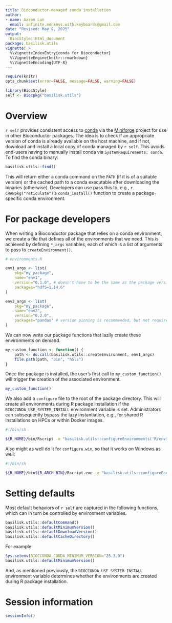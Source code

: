```yaml
---
title: Bioconductor-managed conda installation 
author: 
- name: Aaron Lun
  email: infinite.monkeys.with.keyboards@gmail.com
date: "Revised: May 8, 2025"
output:
  BiocStyle::html_document
package: basilisk.utils
vignette: >
  %\VignetteIndexEntry{conda for Bioconductor}
  %\VignetteEngine{knitr::rmarkdown}
  %\VignetteEncoding{UTF-8}    
---
```


```r
require(knitr)
opts_chunk$set(error=FALSE, message=FALSE, warning=FALSE)

library(BiocStyle)
self <- Biocpkg("basilisk.utils")
```

# Overview

`r self` provides consistent access to [conda](https://anaconda.org/anaconda/conda) via the [Miniforge](https://github.com/conda-forge/miniforge) project for use in other Bioconductor packages.
The idea is to check if an appropriate version of conda is already available on the host machine, and if not, download and install a local copy of conda managed by `r self`.
This avoids end-users having to manually install conda via `SystemRequirements: conda`.
To find the conda binary:

```r
basilisk.utils::find()
```

This will return either a conda command on the `PATH` (if it is of a suitable version) or the cached path to a conda executable after downloading the binaries (otherwise).
Developers can use pass this to, e.g., `r CRANpkg("reticulate")`'s `conda_install()` function to create a package-specific conda environment.

# For package developers

When writing a Bioconductor package that relies on a conda environment, we create a file that defines all of the environments that we need.
This is achieved by defining `*_args` variables, each of which is a list of arguments to pass to `createEnvironment()`.

```r
# environments.R 

env1_args <- list(
    pkg="my_package",
    name="env1",
    version="0.1.0", # doesn't have to be the same as the package version.
    packages="hdf5=1.14.6"
)

env2_args <- list(
    pkg="my_package",
    name="env2",
    version="0.2.0",
    packages="pandas" # version pinning is recommended, but not required.
)
```

We can now write our package functions that lazily create these environments on demand.

```r
my_custom_function <- function() {
    path <- do.call(basilisk.utils::createEnvironment, env1_args)
    file.path(path, "bin", "h5ls")
}
```

Once the package is installed, the user's first call to `my_custom_function()` will trigger the creation of the associated environment.

```r
my_custom_function()
```

We also add a `configure` file to the root of the package directory.
This will create all environments during R package installation if the `BIOCCONDA_USE_SYSTEM_INSTALL` environment variable is set.
Administrators can subsequently bypass the lazy instantiation, e.g., for shared R installations on HPCs or within Docker images.

```sh
#!/bin/sh

${R_HOME}/bin/Rscript -e "basilisk.utils::configureEnvironments('R/environments.R')"
```

Also might as well do it for `configure.win`, so that it works on Windows as well:

```sh
#!/bin/sh

${R_HOME}/bin${R_ARCH_BIN}/Rscript.exe -e "basilisk.utils::configureEnvironments('R/environment.R')"
```

# Setting defaults

Most default behaviors of `r self` are captured in the following functions, which can in turn be controlled by environment variables.

```r
basilisk.utils::defaultCommand()
basilisk.utils::defaultMinimumVersion()
basilisk.utils::defaultDownloadVersion()
basilisk.utils::defaultCacheDirectory()
```

For example:

```r
Sys.setenv(BIOCCONDA_CONDA_MINIMUM_VERSION="25.3.0")
basilisk.utils::defaultMinimumVersion()
```

And, as mentioned previously, the `BIOCCONDA_USE_SYSTEM_INSTALL` environment variable determines whether the environments are created during R package installation.

# Session information {-}

```r
sessionInfo()
```
